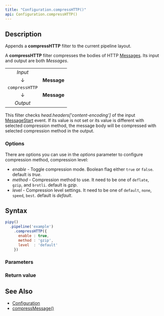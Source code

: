 ```yaml
---
title: "Configuration.compressHTTP()"
api: Configuration.compressHTTP()
---
```


## Description

Appends a **compressHTTP** filter to the current pipeline layout.

A **compressHTTP** filter compresses the bodies of HTTP [Messages](/reference/api/Message). Its input and output are both _Messages_.

|                  |             |
|:----------------:|:-----------:|
| _Input_          |             |
| ↓                | **Message** |
| `compressHTTP` |             |
| ↓                | **Message** |
| _Output_         |             |

This filter checks _head.headers['content-encoding']_ of the input [MessageStart](/reference/api/MessageStart) event. If its value is not set or its value is different with selected compression method, the message body will be compressed with selected compression method in the output.

### Options

There are options you can use in the _options_ parameter to configure compression method, compression level:

- _enable_ - Toggle compression mode. Boolean flag either `true` or `false`. default is _true_.
- _method_ - Compression method to use. It need to be one of `deflate`, `gzip`, and `brotli`. default is _gzip_.
- _level_  - Compression level settings. It need to be one of `default`, `none`, `speed`, `best`. default is _default_.


## Syntax

``` js
pipy()
  .pipeline('example')
    .compressHTTP({
      enable : true,
      method : 'gzip',
      level  : 'default'
    })
```

### Parameters

<Parameters/>

### Return value

<ReturnValue/>

## See Also

* [Configuration](/reference/api/Configuration)
* [compressMessage()](/reference/api/Configuration/compressMessage)
